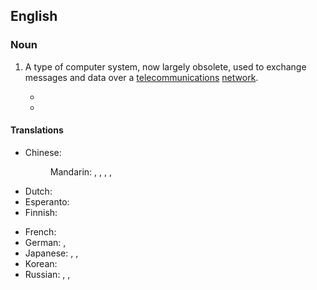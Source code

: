 ==English==
{{wikipedia}}

===Noun===
{{en-noun|head=[[bulletin board]] [[system]]}}

# {{lb|en|computing|historical}} A type of computer system, now largely obsolete, used to exchange messages and data over a [[telecommunications]] [[network]].
#: {{syn|en|BBS|bulletin board|bulletin board service|CBBS}}
#* {{quote-journal|en|date=1986-04-21|issue=16|volume=8|work=InfoWorld|issn=0199-6649|title=Managers Say Bulletin Boards Part of Job|author=Melissa Calvo|page=18|pageurl=https://books.google.com/books?id=Qy8EAAAAMBAJ&pg=PA18&dq=%22bulletin+board+systems%22&hl=&cd=47&source=gbs_api#v=onepage&q=%22bulletin%20board%20systems%22&f=false|text=As companies increase their use of microcomputer-based '''bulletin board systems''', microcomputer managers are finding themselves saddled with the responsibility of being system operators for the boards.}}
#* {{quote-book|en|year=2001|author=Sanjiv Purba|title=Architectures for E-Business Systems|publisher=CRC Press|isbn=9781420031508|page=702|text=Hackers and hacker clubs primarily communicate by means of '''bulletin board systems'''. It is estimated that there are about 1,300 underground bulletin boards in the U.S.}}

====Translations====
{{trans-top|computer system to exchange messages and data}}
* Chinese:
*: Mandarin: {{t|cmn|電子佈告欄|sc=Hani}}, {{t|cmn|电子布告栏|tr=diànzǐ bùgàolán|sc=Hani}}, {{t|cmn|電子佈告欄系統|sc=Hani}}, {{t|cmn|电子布告栏系统|tr=diànzǐ bùgàolán xìtǒng|sc=Hani}}, {{t+|cmn|BBS|sc=Latn}}
* Dutch: {{t|nl|bulletin board system|n}}
* Esperanto: {{t|eo|afiŝejo}}
* Finnish: {{t+|fi|keskustelufoorumi}}
{{trans-mid}}
* French: {{t|fr|système babillard electronique|f}}
* German: {{t|de|Bulletin Board System|n}}, {{t+|de|Mailbox|f}}
* Japanese: {{t|ja|電子掲示板|tr=でんしけいじばん, denshi keijiban|sc=Jpan}}, {{t+|ja|掲示板|tr=けいじばん, keijiban|sc=Jpan}}, {{t|ja|BBS|alt=ＢＢＳ|sc=Jpan|tr=BBS}}
* Korean: {{t+|ko|게시판(揭示板)}}
* Russian: {{t|ru|электро́нная доска́ объявле́ний|f}}, {{t|ru|ЭДО|f}}, {{t|ru|BBS|m|sc=Latn}}
{{trans-bottom}}